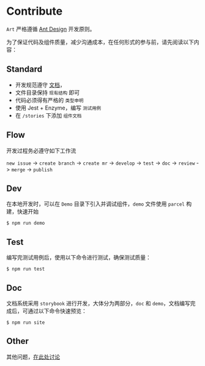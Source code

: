 
<Meta title="文档/参与贡献" />


# Contribute

`Art` 严格遵循 [Ant Design](https://ant.design/docs/spec/proximity-cn) 开发原则。

为了保证代码及组件质量，减少沟通成本，在任何形式的参与前，请先阅读以下内容：

## Standard

- 开发规范遵守 [文档](https://prod.pandateacher.com/newbility/fe-doc/standrad/)，
- 文件目录保持 `现有结构` 即可
- 代码必须得有严格的 `类型申明`
- 使用 Jest + Enzyme，编写 `测试用例`
- 在 `/stories` 下添加 `组件文档`

## Flow

开发过程务必遵守如下工作流

`new issue` -> `create branch` -> `create mr` -> `develop` -> `test` -> `doc` -> `review` -> `merge` -> `publish`

## Dev

在本地开发时，可以在 `Demo` 目录下引入并调试组件，`demo` 文件使用 `parcel` 构建，快速开始

```
$ npm run demo
```

## Test

编写完测试用例后，使用以下命令进行测试，确保测试质量：

```
$ npm run test
```

## Doc

文档系统采用 `storybook` 进行开发，大体分为两部分，`doc` 和 `demo`，文档编写完成后，可通过以下命令快速预览：

```
$ npm run site
```

## Other

其他问题，[在此处讨论](https://git.forchange.cn/newbility/aui/issues)

